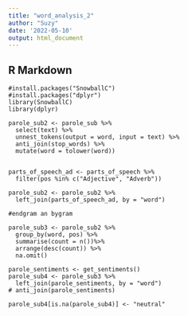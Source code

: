 ```yaml
---
title: "word_analysis_2"
author: "Suzy"
date: '2022-05-10'
output: html_document
---
```



## R Markdown

```ndividual
#install.packages("SnowballC")
#install.packages("dplyr")
library(SnowballC)
library(dplyr)

parole_sub2 <- parole_sub %>%
  select(text) %>%
  unnest_tokens(output = word, input = text) %>%
  anti_join(stop_words) %>%
  mutate(word = tolower(word)) 


parts_of_speech_ad <- parts_of_speech %>%
  filter(pos %in% c("Adjective", "Adverb"))

parole_sub2 <- parole_sub2 %>%
  left_join(parts_of_speech_ad, by = "word")
  
#endgram an bygram

```

```Grouping
parole_sub3 <- parole_sub2 %>%
  group_by(word, pos) %>%
  summarise(count = n())%>%
  arrange(desc(count)) %>%
  na.omit()
```

```Attaching
parole_sentiments <- get_sentiments()
parole_sub4 <- parole_sub3 %>%
  left_join(parole_sentiments, by = "word")
# anti_join(parole_sentiments) 

parole_sub4[is.na(parole_sub4)] <- "neutral"
```



